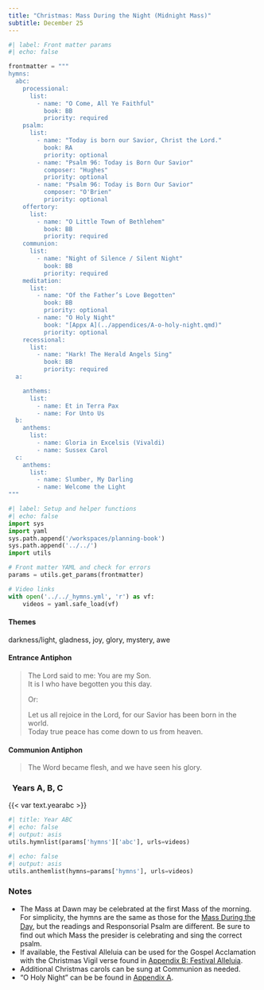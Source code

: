 ```yaml
---
title: "Christmas: Mass During the Night (Midnight Mass)"
subtitle: December 25
---
```


```python
#| label: Front matter params
#| echo: false

frontmatter = """
hymns:
  abc:
    processional:
      list:
        - name: "O Come, All Ye Faithful"
          book: BB
          priority: required
    psalm:
      list:
        - name: "Today is born our Savior, Christ the Lord."
          book: RA
          priority: optional
        - name: "Psalm 96: Today is Born Our Savior"
          composer: "Hughes"
          priority: optional
        - name: "Psalm 96: Today is Born Our Savior"
          composer: "O'Brien"
          priority: optional
    offertory:
      list:
        - name: "O Little Town of Bethlehem"
          book: BB
          priority: required
    communion:
      list:
        - name: "Night of Silence / Silent Night"
          book: BB
          priority: required
    meditation:
      list:
        - name: "Of the Father’s Love Begotten"
          book: BB
          priority: optional
        - name: "O Holy Night"
          book: "[Appx A](../appendices/A-o-holy-night.qmd)"
          priority: optional
    recessional:
      list:
        - name: "Hark! The Herald Angels Sing"
          book: BB
          priority: required
  a:

    anthems:
      list:
        - name: Et in Terra Pax
        - name: For Unto Us
  b:
    anthems:
      list:
        - name: Gloria in Excelsis (Vivaldi)
        - name: Sussex Carol
  c:
    anthems:
      list:
        - name: Slumber, My Darling
        - name: Welcome the Light
"""
```

```python
#| label: Setup and helper functions
#| echo: false
import sys
import yaml
sys.path.append('/workspaces/planning-book')
sys.path.append('../../')
import utils

# Front matter YAML and check for errors
params = utils.get_params(frontmatter)

# Video links
with open('../../_hymns.yml', 'r') as vf:
    videos = yaml.safe_load(vf)
```

:::  {.red}
#### **Themes**
:::

darkness/light, gladness, joy, glory, mystery, awe

:::  {.red}
#### **Entrance Antiphon**
:::

> The Lord said to me: You are my Son.  
> It is I who have begotten you this day.  
> 
> [Or:]{.red}
>  
> Let us all rejoice in the Lord, for our Savior has been born in the world.  
> Today true peace has come down to us from heaven.

:::  {.red}
#### **Communion Antiphon**
:::

> The Word became flesh, and we have seen his glory.

::: {.titlered}
### &nbsp; Years A, B, C
:::
{{< var text.yearabc >}}

```python
#| title: Year ABC
#| echo: false
#| output: asis
utils.hymnlist(params['hymns']['abc'], urls=videos)
```

```python
#| echo: false
#| output: asis
utils.anthemlist(hymns=params['hymns'], urls=videos)
```

::: {.red}
### Notes
:::

* The Mass at Dawn may be celebrated at the first Mass of the morning. For simplicity, the hymns are the same as those for the [Mass During the Day](christmas-day.qmd), but the readings and Responsorial Psalm are diﬀerent. Be sure to find out which Mass the presider is celebrating and sing the correct psalm.
* If available, the Festival Alleluia can be used for the Gospel Acclamation with the Christmas Vigil verse found in [Appendix B: Festival Alleluia](../appendices/B-festival-alleluia.qmd).
* Additional Christmas carols can be sung at Communion as needed.
* "O Holy Night" can be be found in [Appendix A](../appendices/A-o-holy-night.qmd).